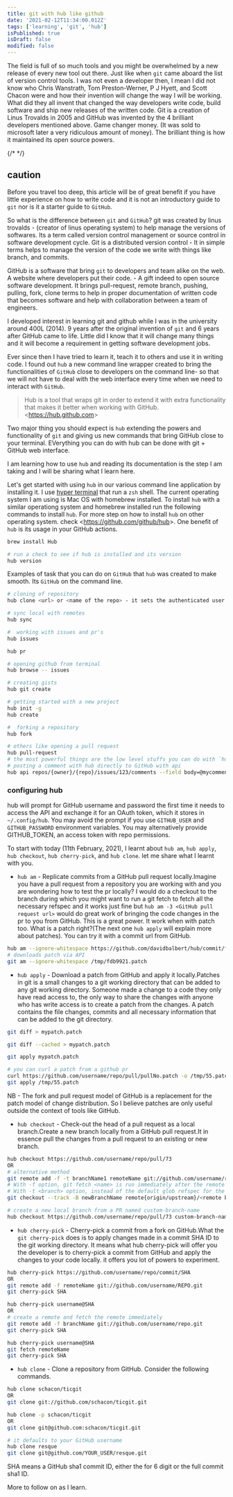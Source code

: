 ```yaml
---
title: git with hub like github
date: '2021-02-12T11:34:00.012Z'
tags: ['learning', 'git', 'hub']
isPublished: true
isDraft: false
modified: false
---
```


The field is full of so much tools and you might be overwhelmed by a new release
of every new tool out there. Just like when `git` came aboard the list of
version control tools. I was not even a developer then, I mean I did not know
who Chris Wanstrath, Tom Preston-Werner, P J Hyett, and Scott Chacon were and
how their invention will change the way I will be working. What did they all
invent that changed the way developers write code, build software and ship new
releases of the written code. Git is a creation of Linus Trovalds in 2005 and
GitHub was invented by the 4 brilliant developers mentioned above. Game changer
money. (It was sold to microsoft later a very ridiculous amount of money). The
brilliant thing is how it maintained its open source powers.

{/* <!-- caution --> */}

## caution

Before you travel too deep, this article will be of great benefit if you have
little experience on how to write code and it is not an introductory guide to
`git` nor is it a starter guide to `GitHub`.

So what is the difference between `git` and `GitHub`? git was created by linus
trovalds - (creator of linus operating system) to help manage the versions of
softwares. Its a term called version control management or source control in
software development cycle. Git is a distributed version control - It in simple
terms helps to manage the version of the code we write with things like branch,
and commits.

GitHub is a software that bring `git` to developers and team alike on the web. A
website where developers put their code. - A gift indeed to open source software
development. It brings pull-request, remote branch, pushing, pulling, fork,
clone terms to help in proper documentation of written code that becomes
software and help with collaboration between a team of engineers.

I developed interest in learning git and github while I was in the university
around 400L (2014). 9 years after the original invention of `git` and 6 years
after GitHub came to life. Little did I know that it will change many things and
it will become a requirement in getting software development jobs.

Ever since then I have tried to learn it, teach it to others and use it in
writing code. I found out `hub` a new command line wrapper created to bring the
functionalities of `GitHub` close to developers on the command line- so that we
will not have to deal with the web interface every time when we need to interact
with `GitHub`.

> Hub is a tool that wraps git in order to extend it with extra functionality
> that makes it better when working with GitHub. &lt;https://hub.github.com&gt;

Two major thing you should expect is `hub` extending the powers and
functionality of `git` and giving us new commands that bring GitHub close to
your terminal. EVerything you can do with hub can be done with git + GitHub web
interface.

I am learning how to use `hub` and reading its documentation is the step I am
taking and I will be sharing what I learn here.

Let's get started with using `hub` in our various command line application by
installing it. I use [hyper terminal](https://hyper.is) that run a `zsh` shell.
The current operating system I am using is Mac OS with homebrew installed. To
install `hub` with a similar operationg system and homebrew installed run the
following commands to install `hub`. For more step on how to install `hub` on
other operating system. check &lt;https://github.com/github/hub&gt;. One benefit
of `hub` is its usage in your GitHub actions.

```sh
brew install Hub

# run a check to see if hub is installed and its version
hub version
```

Examples of task that you can do on `GitHub` that `hub` was created to make
smooth. Its `GitHub` on the command line.

```sh
# cloning of repository
hub clone <url> or <name of the repo> - it sets the authenticated user github name as the default

# sync local with remotes
hub sync

#  working with issues and pr's
hub issues

hub pr

# opening github from terminal
hub browse -- issues

# creating gists
hub git create

# getting started with a new project
hub init -g
hub create

#  forking a repository
hub fork

# others like opening a pull request
hub pull-request
# the most powerful things are the low level stuffs you can do with `hub api`
# posting a comment with hub directly to GitHub with api
hub api repos/{owner}/{repo}/issues/123/comments --field body=@mycomment.txt
```

### configuring hub

hub will prompt for GitHub username and password the first time it needs to
access the API and exchange it for an OAuth token, which it stores in
`~/.config/hub`. You may avoid the prompt if you use `GITHUB_USER` and
`GITHUB_PASSWORD` environment variables. You may alternatively provide
GITHUB_TOKEN, an access token with repo permissions.

To start with today (11th February, 2021), I learnt about `hub am`, `hub apply`,
`hub checkout`, `hub cherry-pick`, and `hub clone`. let me share what I learnt
with you.

- `hub am` - Replicate commits from a GitHub pull request locally.Imagine you
  have a pull request from a repository you are working with and you are
  wondering how to test the pr locally? I would do a checkout to the branch
  during which you might want to run a git fetch to fetch all the necessary
  refspec and it works just fine but `hub am -3 <GitHub pull request url>` would
  do great work of bringing the code changes in the pr to you from GitHub. This
  is a great power. It work when with patch too. What is a patch right?(The next
  one `hub apply` will explain more about patches). You can try it with a commit
  url from GitHub.

```sh
hub am --ignore-whitespace https://github.com/davidbalbert/hub/commit/fdb9921
# downloads patch via API
git am --ignore-whitespace /tmp/fdb9921.patch
```

- `hub apply` - Download a patch from GitHub and apply it locally.Patches in git
  is a small changes to a git working directory that can be added to any git
  working directory. Someone made a change to a code they only have read access
  to, the only way to share the changes with anyone who has write access is to
  create a patch from the changes. A patch contains the file changes, commits
  and all necessary information that can be added to the git directory.

```sh
git diff > mypatch.patch

git diff --cached > mypatch.patch

git apply mypatch.patch

# you can curl a patch from a github pr
curl https://github.com/username/repo/pull/pullNo.patch -o /tmp/55.patch
git apply /tmp/55.patch
```

NB - The fork and pull request model of GitHub is a replacement for the patch
model of change distribution. So I believe patches are only useful outside the
context of tools like GitHub.

- `hub checkout` - Check-out the head of a pull request as a local branch.Create
  a new branch locally from a GitHub pull request.It in essence pull the changes
  from a pull request to an existing or new branch.

```sh
hub checkout https://github.com/username/repo/pull/73
OR
# alternative method
git remote add -f -t branchName1 remoteName git://github.com/username/repo.git
# With -f option, git fetch <name> is run immediately after the remote information is set up.
# With -t <branch> option, instead of the default glob refspec for the remote to track all branches under the refs/remotes/<name>/ namespace, a refspec to track only <branch> is created. You can give more than one -t <branch> to track multiple branches without grabbing all branches.
git checkout --track -B newBranchName remote{origin/upstream}/<remote branch name>

# create a new local branch from a PR named custom-branch-name
hub checkout https://github.com/username/repo/pull/73 custom-branch-name
```

- `hub cherry-pick` - Cherry-pick a commit from a fork on GitHub.What the
  `git cherry-pick` does is to apply changes made in a commit SHA ID to the git
  working directory. It means what hub cherry-pick will offer you the developer
  is to cherry-pick a commit from GitHub and apply the changes to your code
  locally. it offers you lot of powers to experiment.

```sh
hub cherry-pick https://github.com/username/repo/commit/SHA
OR
git remote add -f remoteName git://github.com/username/REPO.git
git cherry-pick SHA

hub cherry-pick username@SHA
OR
# create a remote and fetch the remote immediately
git remote add -f branchName git://github.com/username/repo.git
git cherry-pick SHA

hub cherry-pick username@SHA
git fetch remoteName
git cherry-pick SHA
```

- `hub clone` - Clone a repository from GitHub. Consider the following commands.

```sh
hub clone schacon/ticgit
OR
git clone git://github.com/schacon/ticgit.git

hub clone -p schacon/ticgit
OR
git clone git@github.com:schacon/ticgit.git

# it defaults to your GitHub username
hub clone resque
git clone git@github.com/YOUR_USER/resque.git
```

SHA means a GitHub sha1 commit ID, either the for 6 digit or the full commit
sha1 ID.

More to follow on as I learn.
